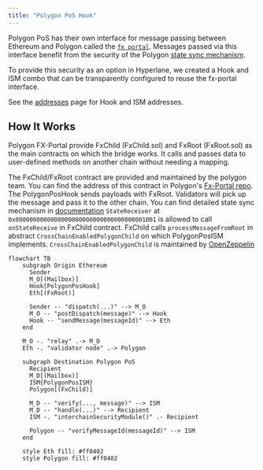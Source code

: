 ```yaml
---
title: "Polygon PoS Hook"
---
```


Polygon PoS has their own interface for message passing between Ethereum and Polygon called the [`fx portal`](https://github.com/0xPolygon/fx-portal). Messages passed via this interface benefit from the security of the Polygon [state sync mechanism](https://docs.polygon.technology/pos/architecture/bor/state-sync/).

To provide this security as an option in Hyperlane, we created a Hook and ISM combo that can be transparently configured to reuse the fx-portal interface.

See the [addresses](/docs/reference/addresses/deployments/mainnet/mailbox) page for Hook and ISM addresses.

## How It Works

Polygon FX-Portal provide FxChild (FxChild.sol) and FxRoot (FxRoot.sol) as the main contracts on which the bridge works. It calls and passes data to user-defined methods on another chain without needing a mapping.

The FxChild/FxRoot contract are provided and maintained by the polygon team. You can find the address of this contract in Polygon's [Fx-Portal repo](https://github.com/0xPolygon/fx-portal).
The PolygonPosHook sends payloads with FxRoot. Validators will pick up the message and pass it to the other chain. You can find detailed state sync mechanism in [documentation](https://docs.polygon.technology/pos/how-to/bridging/l1-l2-communication/state-transfer/) `StateReceiver` at `0x0000000000000000000000000000000000001001` is allowed to call `onStateReceive` in FxChild contract. FxChild calls `processMessageFromRoot` in abstract `CrossChainEnabledPolygonChild` on which PolygonPosISM implements. `CrossChainEnabledPolygonChild` is maintained by [OpenZeppelin](https://docs.openzeppelin.com/contracts/4.x/api/crosschain#)

```mermaid
flowchart TB
    subgraph Origin Ethereum
      Sender
      M_O[(Mailbox)]
      Hook[PolygonPosHook]
      Eth[(FxRoot)]

      Sender -- "dispatch(...)" --> M_O
      M_O -- "postDispatch(message)" --> Hook
      Hook -- "sendMessage(messageId)" --> Eth
    end

    M_O -. "relay" .-> M_D
    Eth -. "validator node" .-> Polygon

    subgraph Destination Polygon PoS
      Recipient
      M_D[(Mailbox)]
      ISM{PolygonPosISM}
      Polygon[(FxChild)]

      M_D -- "verify(..., message)" --> ISM
      M_D -- "handle(...)" --> Recipient
      ISM -. "interchainSecurityModule()" .- Recipient

      Polygon -- "verifyMessageId(messageId)" --> ISM
    end

    style Eth fill: #ff0402
    style Polygon fill: #ff0402
```
